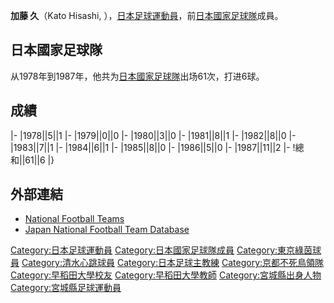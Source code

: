 {{Infobox football biography
|name=加藤久
|image=
|fullname=加藤久
|birth_date={{Birth date and age|1956|4|24}}
|cityofbirth=[[宮城縣|宮城縣]]
|countryofbirth=[[日本|日本]]
|height=1.74 m
|position=[[後衛_(足球)|後衛]]
|currentclub=
|years=1980-1993<br/>1993-1994<br/>1994
|clubs=[[東京綠茵|読売/川崎綠茵]]<br/>[[清水心跳|清水心跳]]<br/>[[東京綠茵|川崎綠茵]]
|caps(goals)=
|nationalyears=1978-1987
|nationalteam=[[日本國家足球隊|日本]]
|nationalcaps(goals)=61 (6)
}}
'''加藤 久'''（Kato Hisashi, {{Bd|1956年|4月24日||}}），[[日本|日本]][[足球|足球]][[運動員|運動員]]，前[[日本國家足球隊|日本國家足球隊]]成員。

==日本國家足球隊==
从1978年到1987年，他共为[[日本國家足球隊|日本國家足球隊]]出场61次，打进6球。

==成績==
{{Football player national team statistics|JPN}}
|-
|1978||5||1
|-
|1979||0||0
|-
|1980||3||0
|-
|1981||8||1
|-
|1982||8||0
|-
|1983||7||1
|-
|1984||6||1
|-
|1985||8||0
|-
|1986||5||0
|-
|1987||11||2
|-
!總和||61||6
|}

==外部連結==
{{Reflist}}
*[http://www.national-football-teams.com/v2/player.php?id=21217 National Football Teams]{{Wayback|url=http://www.national-football-teams.com/v2/player.php?id=21217 |date=20110923020446 }}
*[https://web.archive.org/web/20160319085947/http://www.japannationalfootballteam.com/en/players/kato_hisashi.html Japan National Football Team Database]

{{Japan-sport-bio-stub}}
{{Soccer-player-stub}}

[[Category:日本足球運動員|Category:日本足球運動員]]
[[Category:日本國家足球隊成員|Category:日本國家足球隊成員]]
[[Category:東京綠茵球員|Category:東京綠茵球員]]
[[Category:清水心跳球員|Category:清水心跳球員]]
[[Category:日本足球主教練|Category:日本足球主教練]]
[[Category:京都不死鳥領隊|Category:京都不死鳥領隊]]
[[Category:早稻田大學校友|Category:早稻田大學校友]]
[[Category:早稻田大學教師|Category:早稻田大學教師]]
[[Category:宮城縣出身人物|Category:宮城縣出身人物]]
[[Category:宮城縣足球運動員|Category:宮城縣足球運動員]]